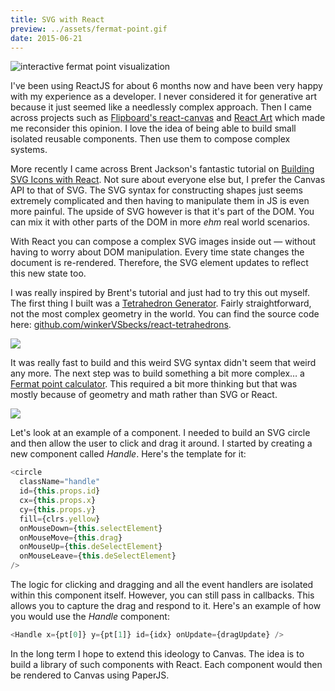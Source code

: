 ```yaml
---
title: SVG with React
preview: ../assets/fermat-point.gif
date: 2015-06-21
---
```


<img
  src="../assets/fermat-point.gif"
  alt="interactive fermat point visualization"
  border="bright"
/>

<DemoSource
  demo="http://winkervsbecks.github.io/fermat-point"
  source="https://github.com/winkerVSbecks/fermat-point"
/>

I've been using ReactJS for about 6 months now and have been very happy with my experience as a developer. I never considered it for generative art because it just seemed like a needlessly complex approach. Then I came across projects such as [Flipboard's react-canvas](https://github.com/Flipboard/react-canvas) and [React Art](https://github.com/reactjs/react-art) which made me reconsider this opinion. I love the idea of being able to build small isolated reusable components. Then use them to compose complex systems.

More recently I came across Brent Jackson's fantastic tutorial on [Building SVG Icons with React](http://jxnblk.com/react-icons). Not sure about everyone else but, I prefer the Canvas API to that of SVG. The SVG syntax for constructing shapes just seems extremely complicated and then having to manipulate them in JS is even more painful. The upside of SVG however is that it's part of the DOM. You can mix it with other parts of the DOM in more _ehm_ real world scenarios.

With React you can compose a complex SVG images inside out &mdash; without having to worry about DOM manipulation. Every time state changes the document is re-rendered. Therefore, the SVG element updates to reflect this new state too.

I was really inspired by Brent's tutorial and just had to try this out myself. The first thing I built was a [Tetrahedron Generator](http://winkervsbecks.github.io/react-tetrahedrons). Fairly straightforward, not the most complex geometry in the world. You can find the source code here: [github.com/winkerVSbecks/react-tetrahedrons](https://github.com/winkerVSbecks/react-tetrahedrons).

![](../assets/tetrahedron.gif)

It was really fast to build and this weird SVG syntax didn't seem that weird any more. The next step was to build something a bit more complex… a [Fermat point calculator](http://winkervsbecks.github.io/fermat-point). This required a bit more thinking but that was mostly because of geometry and math rather than SVG or React.

![](../assets/moving-triangles.gif)

Let's look at an example of a component. I needed to build an SVG circle and then allow the user to click and drag it around. I started by creating a new component called _Handle_. Here's the template for it:

```js
<circle
  className="handle"
  id={this.props.id}
  cx={this.props.x}
  cy={this.props.y}
  fill={clrs.yellow}
  onMouseDown={this.selectElement}
  onMouseMove={this.drag}
  onMouseUp={this.deSelectElement}
  onMouseLeave={this.deSelectElement}
/>
```

The logic for clicking and dragging and all the event handlers are isolated within this component itself. However, you can still pass in callbacks. This allows you to capture the drag and respond to it. Here's an example of how you would use the _Handle_ component:

```js
<Handle x={pt[0]} y={pt[1]} id={idx} onUpdate={dragUpdate} />
```

In the long term I hope to extend this ideology to Canvas. The idea is to build a library of such components with React. Each component would then be rendered to Canvas using PaperJS.
